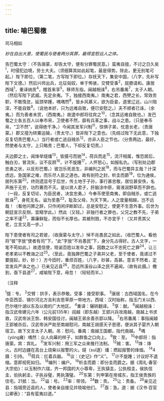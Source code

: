 ```yaml
---
---
---
```

title: 喻巴蜀檄
---



司马相如

*妙在自出大意，使蜀民与使者两分其罪，最得宣慰远人之体。*

告巴蜀太守：（不告唐蒙，却告太守，便有分罪蜀民意。）蛮夷自擅，不讨之日久矣<sup>1</sup>，时侵犯边境，劳士大夫。（须细算其如此起笔，最是得势。除此，更无别笔可起。）陛下即位，（第二笔，方写陛下即位。）存抚天下，集安中国，（八字，先补写陛下文德。）然后兴师出兵，北征匈奴，单于怖骇，交臂受事<sup>2</sup>，屈膝请和。康居西域<sup>1</sup>，重译纳贡<sup>4</sup>，稽首来享<sup>5</sup>。移师东指，闽越相诛<sup>6</sup>，右吊番禺<sup>7</sup>，太子人朝。（然后写陛下武威。先定余夷。下，独接西南夷。）南夷之君，西僰之长，常效贡职，不敢惰怠，延颈举踵，喁喁然<sup>8</sup>，皆乡风慕义，欲为臣妾，道里辽远，山川阻深，不能自致<sup>9</sup>。（说他本好，只为远难自致，便已安慰之。）夫不顺者已诛，（余夷。）而为善者未赏，（西南夷。）故遣中郎将往宾之<sup>10</sup>，（念其远难自致也。）发巴蜀之士各五百人以奉市帛，卫使者不然，靡有兵革之事，战斗之患。（只是奉币帛，“卫不然”，说得绝干净。）今闻其发军兴制<sup>11</sup>，惊惧子弟，忧患长老，（责唐蒙。）郡又擅为转粟运输，（贵太守。）皆非陛下之意也。（先结过陛下无此意，下独反复切贵巴蜀人。）当行者或亡逃自贼杀<sup>12</sup>，亦非人臣之节也。（分贵两边，最好。然使者与太守，上只略贵；巴蜀人，下却反复切责。）

夫边郡之士，闻烽举燧燔<sup>13</sup>，皆摄弓而驰<sup>14</sup>，荷兵而走<sup>15</sup>，流汗相属，惟恐居后，触白刃，冒流矢，议不反顾<sup>16</sup>，计不旋踵<sup>17</sup>，人怀怒心，如报私仇。（写别处边郡忠勇之状，以反形巴蜀。）彼岂乐死恶生，非编列之民<sup>18</sup>，而与巴蜀异主哉？计深虑远，急国家之难，而乐尽人臣之道也。故有剖符之封，析圭而爵<sup>19</sup>，位为通侯，居列东第<sup>20</sup>。终则遗显号于后世，传土地于子孙，事行甚忠敬，居位甚安佚，名声施于无穷，功烈著而不灭。是以贤人君子，肝脑涂中原，膏液润野草而不辞也。（一段，反复切论，为臣民者，决宜忠勇。）今奉币使至南夷，即自贼杀，或亡逃抵诛<sup>21</sup>，身死无名，谥为至愚<sup>22</sup>，耻及父母，为天下笑。人之度量相越，岂不远哉！（看他问罪之辞，只作闲闲评断卸过，总是安慰之，使更不生意外事。后世为朝廷宣示反侧，宜精学此。）然此（又轻。）非独行者之罪也，父兄之教不先，子弟之率不谨<sup>23</sup>，寡廉鲜耻，而俗不长厚也。其被刑戮，不亦宜乎！（又并责其父老，立言又高一步。）

陛下患使者有司之若彼，（收唐蒙与太守。）悼不肖愚民之如此，（收巴蜀人。看他将“彼”字放“使者有司”下，“此”字放“不肖愚民”下，身分先占得好。古人文字，一笔不苟如此。）故遗信使，晓谕百姓以发卒之事，因数之以不忠死亡之罪<sup>24</sup>，让三老孝弟以不教诲之过<sup>25</sup>。（至此，竟独罪巴蜀之子弟并父老，至于使者，竟递过不要提起，妙，妙！）方今田时，重烦百姓，（八字，妙甚，高甚。意言不然者，定宜发兵严诛之也。）已亲见近县<sup>26</sup>，恐远所溪谷山泽之民不遍闻，（故有此摄。）檄到，亟下县道<sup>27</sup>，咸喻陛下意，毋忽！（轻轻而半。）

〔注释</sup>

<sup>1</sup>擅：专。
<sup>2</sup>交臂：拱手，表示恭敬。受事：接受职事。
<sup>3</sup>康居：古西域国名，在今中亚西亚、锡尔河北方吉利吉思草原一带地方。西域：汉时始称，指玉门关以西、巴尔喀什湖以东及以南的广大地区。
<sup>4</sup>重译：辗转翻译。
<sup>5</sup>享：献。
<sup>6</sup>闽越相诛：指汉武帝建元六年（公元前135年）阎越（即东越）王郢兴兵攻南越，南越上书求救，汉武帝派王恢、韩安国往讨，闽越王弟余善杀郢以降。
<sup>7</sup>右吊番禺：事指闽越王郢被杀后，汉武帝派严助至南越慰问，南越王胡感天子恩德，便派其子婴齐入朝宿卫。故下文言太子入朝。吊：慰问。番禺：南越王国都，指代南越。
<sup>8</sup>喁（yóng雍）喁然：众人向幕的样子，如群鱼之口向上。
<sup>9</sup>致：至。
<sup>10</sup>中郎将：指唐蒙。宾：宾礼。
<sup>11</sup>发军兴制：用三军之众来推行法制。
<sup>12</sup>贼：害。
<sup>13</sup>烽：烽火。古时边疆在高台上烧柴以报警的火。燧（suī遂）燔：燃起报警的烽烟。
<sup>14</sup>4摄：引持。
<sup>15</sup>荷兵：扛着兵器。
<sup>16</sup>议：《史记》作“义”。
<sup>17</sup>计不旋踵；计议好不退缩。意即视死如归。
<sup>18</sup>编列：编户。
<sup>19</sup>析圭而爵：即分圭而爵之。据《周礼·春官·大宗伯》：以玉制作六瑞，齐一邦国的大小尊卑，王执镇圭，公执桓圭，侯执信圭，伯执躬圭，子执谷璧，男执蒲璧。
<sup>20</sup>东第：列甲第在帝城东，指王侯贵族的住宅。21抵：当。
<sup>22</sup>谥：号。
<sup>23</sup>率：带领。
<sup>24</sup>数：责。
<sup>25</sup>让：责备。
<sup>26</sup>亲见近县：指城旁近县的人，使者亲自接见并晓喻他们。
<sup>27</sup>亟：急。道：据《汉书·百官公卿表》：“县有蛮夷曰道。”